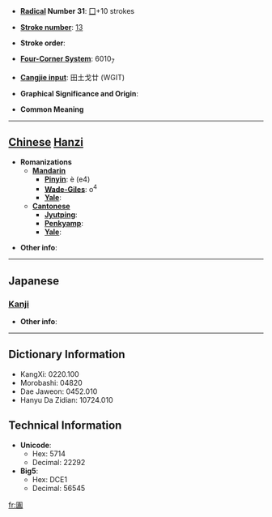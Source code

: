 * '''[[Wiktionary:Chinese radical index| Radical]] Number 31''': [[Wiktionary:Chinese radical index 囗|囗]]+10 strokes

* '''[[Wiktionary:Chinese total strokes index|Stroke number]]''': [[Wiktionary:Chinese total strokes index 13|13]]

* '''Stroke order''': 

* '''[[Wiktionary:Chinese four corner index|Four-Corner System]]''': 6010<sub>7</sub>

* '''[[Wiktionary:Chinese Cangjie index|Cangjie input]]''': 田土戈廿 (WGIT)

* '''Graphical Significance and Origin''': 

* '''Common Meaning'''

----

== [[Chinese]] [[Hanzi]] ==

* '''Romanizations'''
** '''[[Mandarin]]'''
*** '''[[Pinyin]]''': è (e4)
*** '''[[Wade-Giles]]''': o<sup>4</sup>
*** '''[[Yale]]''': 
** '''[[Cantonese]]'''
*** '''[[Jyutping]]''':
*** '''[[Penkyamp]]''': 
*** '''[[Yale]]''': 

* '''Other info''': 

----

==Japanese==
===[[Kanji]]===
{{kanji|on readings=[[おう]] (ō), [[よう]] (yō)|kun readings=}}

* '''Other info''':  

----

== Dictionary Information ==

* KangXi: 0220.100
* Morobashi: 04820
* Dae Jaweon: 0452.010
* Hanyu Da Zidian: 10724.010

== Technical Information ==

* '''Unicode''':
** Hex: 5714
** Decimal: 22292
* '''Big5''':
** Hex: DCE1
** Decimal: 56545

[[fr:圔]]